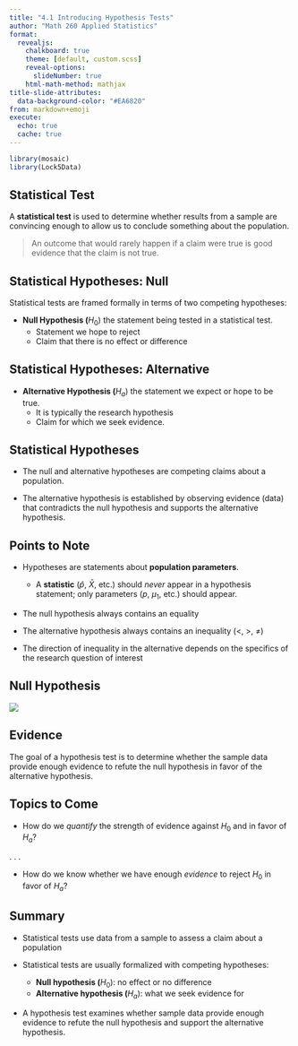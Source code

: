 ```yaml
---
title: "4.1 Introducing Hypothesis Tests"
author: "Math 260 Applied Statistics"
format:
  revealjs:
    chalkboard: true
    theme: [default, custom.scss]
    reveal-options:
      slideNumber: true
    html-math-method: mathjax
title-slide-attributes:
  data-background-color: "#EA6820"
from: markdown+emoji
execute:
  echo: true
  cache: true
---
```


```r
library(mosaic)
library(Lock5Data)
```



## Statistical Test

A **statistical test** is used to determine whether results from a sample are convincing enough to allow us to conclude something about the population.

> An outcome that would rarely happen if a claim were true is good evidence that the claim is not true.

## Statistical Hypotheses: Null

Statistical tests are framed formally in terms of two competing hypotheses:

-   **Null Hypothesis (**$H_0$) the statement being tested in a statistical test.
    -   Statement we hope to reject\
    -   Claim that there is no effect or difference

## Statistical Hypotheses: Alternative

-   **Alternative Hypothesis (**$H_a$) the statement we expect or hope to be true.
    -   It is typically the research hypothesis\
    -   Claim for which we seek evidence.

## Statistical Hypotheses

-   The null and alternative hypotheses are competing claims about a population.

-   The alternative hypothesis is established by observing evidence (data) that contradicts the null hypothesis and supports the alternative hypothesis.

## Points to Note

-   Hypotheses are statements about **population parameters**.

    -   A **statistic** ($\hat p$, $\bar X$, etc.) should *never* appear in a hypothesis statement; only parameters ($p$, $\mu_1$, etc.) should appear.

-   The null hypothesis always contains an equality

-   The alternative hypothesis always contains an inequality ($<$, $>$, $\neq$)

-   The direction of inequality in the alternative depends on the specifics of the research question of interest

## Null Hypothesis

![](http://imgs.xkcd.com/comics/null_hypothesis.png)

## Evidence

The goal of a hypothesis test is to determine whether the sample data provide enough evidence to refute the null hypothesis in favor of the alternative hypothesis.

## Topics to Come

-   How do we *quantify* the strength of evidence against $H_0$ and in favor of $H_a$?

. . .

-   How do we know whether we have enough *evidence* to reject $H_0$ in favor of $H_a$?

## Summary

-   Statistical tests use data from a sample to assess a claim about a population

-   Statistical tests are usually formalized with competing hypotheses:

    -   **Null hypothesis (**$H_0$): no effect or no difference\
    -   **Alternative hypothesis (**$H_a$): what we seek evidence for

-   A hypothesis test examines whether sample data provide enough evidence to refute the null hypothesis and support the alternative hypothesis.




